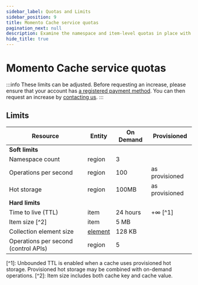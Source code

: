 ```yaml
---
sidebar_label: Quotas and Limits
sidebar_position: 9
title: Momento Cache service quotas
pagination_next: null
description: Examine the namespace and item-level quotas in place with Momento Cache and discover the default and tunable values for your workload based on your support plan.
hide_title: true
---
```


# Momento Cache service quotas

:::info
These limits can be adjusted. Before requesting an increase, please ensure that your account has [a registered payment method](https://console.gomomento.com/account/payment). You can then request an increase by [contacting us](https://www.gomomento.com/contact-us).
:::

## Limits

<table className="customTable">
  <thead>
    <tr>
      <th>Resource</th>
      <th>Entity</th>
      <th>On Demand</th>
      <th>Provisioned</th>
    </tr>
  </thead>
  <tbody>
    <tr className="highlightRow">
      <td colspan="4"><strong>Soft limits</strong></td>
    </tr>
    <tr>
      <td>Namespace count</td>
      <td>region</td>
      <td colspan="2" style={{textAlign: 'center'}}>3</td>
    </tr>
    <tr>
      <td>Operations per second</td>
      <td>region</td>
      <td style={{textAlign: 'center'}}>100</td>
      <td style={{textAlign: 'center'}}>as provisioned</td>
    </tr>
    <tr>
      <td>Hot storage</td>
      <td>region</td>
      <td style={{textAlign: 'center'}}>100MB</td>
      <td style={{textAlign: 'center'}}>as provisioned</td>
    </tr>
    <tr className="highlightRow">
      <td colspan="4"><strong>Hard limits</strong></td>
    </tr>
    <tr>
      <td>Time to live (TTL)</td>
      <td>item</td>
      <td style={{textAlign: 'center'}}>24 hours</td>
      <td style={{textAlign: 'center'}}>+&infin; [^1]</td>
    </tr>
    <tr>
      <td>Item size [^2]</td>
      <td>item</td>
      <td colspan="2" style={{textAlign: 'center'}}>5 MB</td>
    </tr>
    <tr>
      <td>Collection element size</td>
      <td><a href="../cache/develop/basics/datatypes#collection-data-types-cdts" target="_blank">element</a></td>
      <td colspan="2" style={{textAlign: 'center'}}>128 KB</td>
    </tr>
    <tr>
      <td>Operations per second (control APIs)</td>
      <td>region</td>
      <td colspan="2" style={{textAlign: 'center'}}>5</td>
    </tr>
  </tbody>
</table>
[^1]: Unbounded TTL is enabled when a cache uses provisioned hot storage. Provisioned hot storage may be combined with on-demand operations.
[^2]: Item size includes both cache key and cache value.
